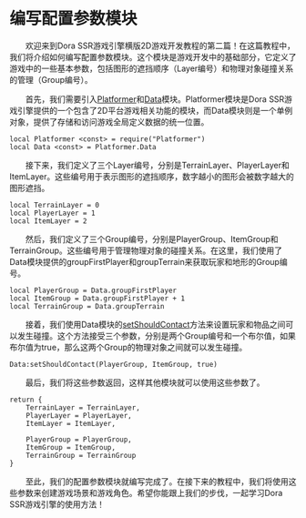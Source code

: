 # 编写配置参数模块

&emsp;&emsp;欢迎来到Dora SSR游戏引擎横版2D游戏开发教程的第二篇！在这篇教程中，我们将介绍如何编写配置参数模块。这个模块是游戏开发中的基础部分，它定义了游戏中的一些基本参数，包括图形的遮挡顺序（Layer编号）和物理对象碰撞关系的管理（Group编号）。

&emsp;&emsp;首先，我们需要引入[Platformer](/docs/api/Module/Platformer)和[Data](/docs/api/Class/Platformer/Data)模块。Platformer模块是Dora SSR游戏引擎提供的一个包含了2D平台游戏相关功能的模块，而Data模块则是一个单例对象，提供了存储和访问游戏全局定义数据的统一位置。

```tl title="Script/Config.tl"
local Platformer <const> = require("Platformer")
local Data <const> = Platformer.Data
```

&emsp;&emsp;接下来，我们定义了三个Layer编号，分别是TerrainLayer、PlayerLayer和ItemLayer。这些编号用于表示图形的遮挡顺序，数字越小的图形会被数字越大的图形遮挡。

```tl title="Script/Config.tl"
local TerrainLayer = 0
local PlayerLayer = 1
local ItemLayer = 2
```

&emsp;&emsp;然后，我们定义了三个Group编号，分别是PlayerGroup、ItemGroup和TerrainGroup。这些编号用于管理物理对象的碰撞关系。在这里，我们使用了Data模块提供的groupFirstPlayer和groupTerrain来获取玩家和地形的Group编号。

```tl title="Script/Config.tl"
local PlayerGroup = Data.groupFirstPlayer
local ItemGroup = Data.groupFirstPlayer + 1
local TerrainGroup = Data.groupTerrain
```

&emsp;&emsp;接着，我们使用Data模块的[setShouldContact](/docs/api/Class/Platformer/Data#setshouldcontact)方法来设置玩家和物品之间可以发生碰撞。这个方法接受三个参数，分别是两个Group编号和一个布尔值，如果布尔值为true，那么这两个Group的物理对象之间就可以发生碰撞。

```tl title="Script/Config.tl"
Data:setShouldContact(PlayerGroup, ItemGroup, true)
```

&emsp;&emsp;最后，我们将这些参数返回，这样其他模块就可以使用这些参数了。

```tl title="Script/Config.tl"
return {
	TerrainLayer = TerrainLayer,
	PlayerLayer = PlayerLayer,
	ItemLayer = ItemLayer,

	PlayerGroup = PlayerGroup,
	ItemGroup = ItemGroup,
	TerrainGroup = TerrainGroup
}
```

&emsp;&emsp;至此，我们的配置参数模块就编写完成了。在接下来的教程中，我们将使用这些参数来创建游戏场景和游戏角色。希望你能跟上我们的步伐，一起学习Dora SSR游戏引擎的使用方法！